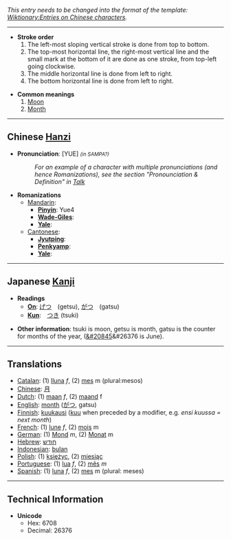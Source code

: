 ''This entry needs to be changed into the format of the template: [[Wiktionary:Entries on Chinese characters]].''

----

*'''Stroke order'''
*# The left-most sloping vertical stroke is done from top to bottom.
*# The top-most horizontal line, the right-most vertical line and the small mark at the bottom of it are done as one stroke, from top-left going clockwise.
*# The middle horizontal line is done from left to right.
*# The bottom horizontal line is done from left to right.

*'''Common meanings'''
*#[[Moon]]
*#[[Month]]


----

== Chinese [[Hanzi]] ==

* '''Pronunciation''': [YUE] <small>''(in SAMPA?)''</small>
*: ''For an example of a character with multiple pronunciations (and hence Romanizations), see the section "Pronounciation & Definition" in [[Wiktionary talk:Entries on Chinese characters | Talk]]''

* '''Romanizations'''
** [[Mandarin]]:
*** '''[[Pinyin]]''':  Yue4
*** '''[[Wade-Giles]]''': 
*** '''[[Yale]]''': 
** [[Cantonese]]:
*** '''[[Jyutping]]''':  
*** '''[[Penkyamp]]''':  
*** '''[[Yale]]''': 

----

== Japanese [[Kanji]] ==

*'''Readings'''
**'''[[On]]''': [[げつ]]　(getsu), [[がつ]]　(gatsu)
**'''[[Kun]]''':　[[つき]] (tsuki)

*'''Other information''': tsuki is moon, getsu is month, gatsu is the counter for months of the year, ([[&#20845]]&#26376 is June).

----

==Translations==
*[[Catalan]]: (1) [[lluna]] ''f'', (2) [[mes]] m (plural:mesos)
*[[Chinese]]: [[月]]
*[[Dutch]]: (1) [[maan]] ''f'', (2) [[maand]] f
*[[English]]: [[month]] ([[がつ]], gatsu)
*[[Finnish]]: [[kuukausi]] ([[kuu]] when preceded by a modifier, e.g. ''ensi kuussa = next month'')
*[[French]]: (1) [[lune]] ''f'', (2) [[mois]] m
*[[German]]: (1) [[Mond]] ''m'', (2) [[Monat]] m
*[[Hebrew]]: [[חודש]]
*[[Indonesian]]: [[bulan]]
*[[Polish]]: (1) [[księżyc]], (2) [[miesiąc]]
*[[Portuguese]]: (1) [[lua]] ''f'', (2) [[mês]] ''m''
*[[Spanish]]: (1) [[luna]] ''f'', (2) [[mes]] m (plural: meses)

----

==Technical Information==
*'''Unicode'''
**Hex: 6708
**Decimal: 26376